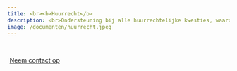 ```yaml
---
title: <br><b>Huurrecht</b>
description: <br>Ondersteuning bij alle huurrechtelijke kwesties, waaronder huurcontracten, opzeggingen, gebreken aan de huurwoning, en conflicten tussen huurder en verhuurder, met nadruk op een correcte toepassing van de wetgeving.
image: /documenten/huurrecht.jpeg
---
```


<br>

```{=html}
<div style = "margin: 0px; text-align: left;">
<a class="btn btn-primary" href="/contact.qmd" role="button" style="padding: 5px 5px; text-transform: none;">Neem contact op</a>
</div>
```

